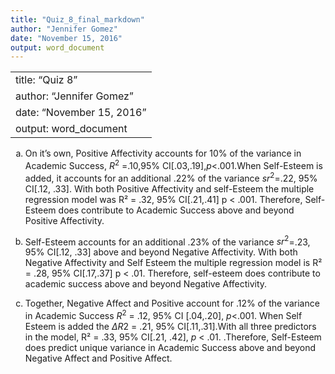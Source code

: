 ```yaml
---
title: "Quiz_8_final_markdown"
author: "Jennifer Gomez"
date: "November 15, 2016"
output: word_document
---
```


---
title: "Quiz 8"
author: "Jennifer Gomez"
date: "November 15, 2016"
output: word_document
---

a) On it's own, Positive Affectivity accounts for 10% of the variance in Academic Success, $R^2$ =.10,95% CI[.03,.19],*p*<.001.When Self-Esteem is added, it accounts for an additional .22% of the variance $sr^2$=.22, 95% CI[.12, .33]. With both Positive Affectivity and self-Esteem the multiple regression model was R² = .32, 95% CI[.21,.41] p < .001. Therefore, Self-Esteem does contribute to Academic Success above and beyond Positive Affectivity. 

b) Self-Esteem accounts for an additional .23% of the variance $sr^2$=.23, 95% CI[.12, .33] above and beyond Negative Affectivity. With both Negative Affectivity and Self Esteem the multiple regression model is R² = .28, 95% CI[.17,.37] p < .01. Therefore, self-esteem does contribute to academic success above and beyond Negative Affectivity. 

c) Together, Negative Affect and Positive account for .12% of the variance in Academic Success $R^2$ = .12, 95% CI [.04,.20], *p*<.001. When Self Esteem is added the $\Delta R2$ = .21, 95% CI[.11,.31].With all three predictors in the model, R² = .33, 95% CI[.21, .42], *p* < .01. .Therefore, Self-Esteem does predict unique variance in Academic Success above and beyond Negative Affect and Positive Affect.  